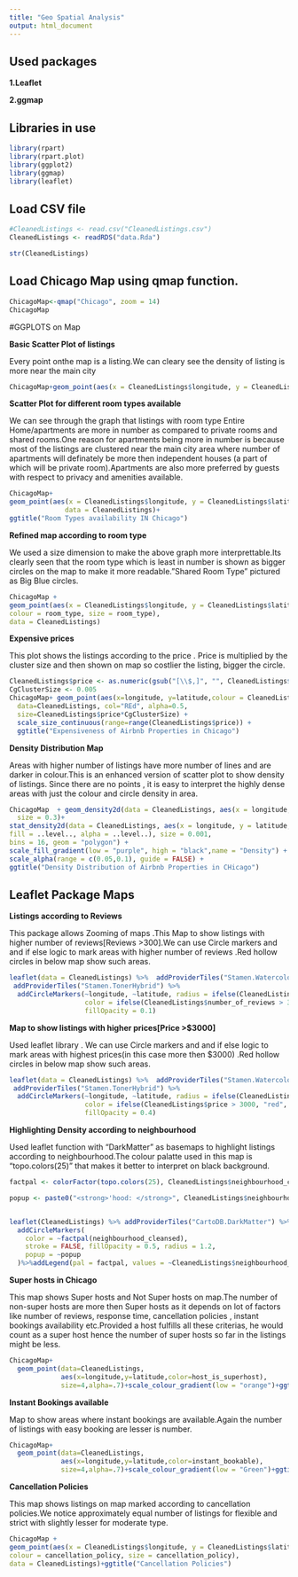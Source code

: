 ```yaml
---
title: "Geo Spatial Analysis"
output: html_document
---
```


## Used packages 

**1.Leaflet**

**2.ggmap**

## Libraries in use

```r
library(rpart)
library(rpart.plot)
library(ggplot2)
library(ggmap)
library(leaflet)

```

## Load CSV file

```r
#CleanedListings <- read.csv("CleanedListings.csv")
CleanedListings <- readRDS("data.Rda")

str(CleanedListings)
```
## Load Chicago Map using qmap function.

```r
ChicagoMap<-qmap("Chicago", zoom = 14)
ChicagoMap
```

#GGPLOTS on Map

**Basic Scatter Plot of listings**

Every point onthe map is a listing.We can cleary see the density of listing is more near the main city
```r
ChicagoMap+geom_point(aes(x = CleanedListings$longitude, y = CleanedListings$latitude), data = CleanedListings)+ggtitle("Map Of Chicago")
```







**Scatter Plot for different room types available**


We can see through the graph that listings with room type Entire Home/apartments are more in number as compared to private rooms and shared rooms.One reason for apartments being more in number is because most of the listings are clustered near the main city area where number of apartments will definately be more then independent houses (a part of which will be private room).Apartments are also more preferred by guests with respect to privacy and amenities available.

```r
ChicagoMap+
geom_point(aes(x = CleanedListings$longitude, y = CleanedListings$latitude, colour = CleanedListings$room_type),
              data = CleanedListings)+
ggtitle("Room Types availability IN Chicago")
```




**Refined map according to room type**

We used a size dimension to make the above graph more interprettable.Its clearly seen that the room type which is least in number is shown as bigger circles on the map to make it more readable."Shared Room Type" pictured as Big Blue circles.



```r

ChicagoMap +
geom_point(aes(x = CleanedListings$longitude, y = CleanedListings$latitude,
colour = room_type, size = room_type),
data = CleanedListings)

```

**Expensive prices**

This plot shows the listings according to the price . Price is multiplied by the cluster size and then shown on map so costlier the listing, bigger the circle.
```r

CleanedListings$price <- as.numeric(gsub("[\\$,]", "", CleanedListings$price))
CgClusterSize <- 0.005
ChicagoMap+ geom_point(aes(x=longitude, y=latitude,colour = CleanedListings$neighbourhood), 
  data=CleanedListings, col="REd", alpha=0.5,
  size=CleanedListings$price*CgClusterSize) +
  scale_size_continuous(range=range(CleanedListings$price)) +
  ggtitle("Expensiveness of Airbnb Properties in Chicago")

```

**Density Distribution Map**

Areas with higher number of listings have more number of lines and are darker in colour.This is an enhanced version of scatter plot to show density of listings. Since there are no points , it is easy to interpret the highly dense areas with just the colour and circle density in area.


```r

ChicagoMap  + geom_density2d(data = CleanedListings, aes(x = longitude, y =latitude), 
  size = 0.3)+
stat_density2d(data = CleanedListings, aes(x = longitude, y = latitude, 
fill = ..level.., alpha = ..level..), size = 0.001, 
bins = 16, geom = "polygon") + 
scale_fill_gradient(low = "purple", high = "black",name = "Density") + 
scale_alpha(range = c(0.05,0.1), guide = FALSE) +
ggtitle("Density Distribution of Airbnb Properties in CHicago")

```





## Leaflet Package Maps

**Listings according to Reviews**


This package allows Zooming of maps .This Map to show listings with higher number of reviews[Reviews >300].We can use Circle markers and and if else logic to mark areas with higher number of reviews .Red hollow circles in below map show such areas.


```r

leaflet(data = CleanedListings) %>%  addProviderTiles("Stamen.Watercolor") %>%
 addProviderTiles("Stamen.TonerHybrid") %>%
  addCircleMarkers(~longitude, ~latitude, radius = ifelse(CleanedListings$number_of_reviews > 300, 20, 0.1),
                   color = ifelse(CleanedListings$number_of_reviews > 300, "red", "purple"),
                   fillOpacity = 0.1)
```


**Map to show listings with higher prices[Price >$3000]**


Used leaflet library . We can use Circle markers and and if else logic to mark areas with highest prices(in this case more then $3000) .Red hollow circles in below map show such areas.


```r
leaflet(data = CleanedListings) %>%  addProviderTiles("Stamen.Watercolor") %>%
 addProviderTiles("Stamen.TonerHybrid") %>%
  addCircleMarkers(~longitude, ~latitude, radius = ifelse(CleanedListings$price > 3000, 20, 0.1),
                   color = ifelse(CleanedListings$price > 3000, "red", "green"),
                   fillOpacity = 0.4)
```


**Highlighting Density according to neighbourhood**


Used leaflet function with "DarkMatter" as basemaps to highlight listings according to neighbourhood.The colour palatte used in this map is "topo.colors(25)" that makes it better to interpret on black background.



```r
factpal <- colorFactor(topo.colors(25), CleanedListings$neighbourhood_cleansed)

popup <- paste0("<strong>'hood: </strong>", CleanedListings$neighbourhood_cleansed)


leaflet(CleanedListings) %>% addProviderTiles("CartoDB.DarkMatter") %>%
  addCircleMarkers(
    color = ~factpal(neighbourhood_cleansed),
    stroke = FALSE, fillOpacity = 0.5, radius = 1.2,
    popup = ~popup
  )%>%addLegend(pal = factpal, values = ~CleanedListings$neighbourhood_cleansed, opacity = 1, title="Density Vs Neighbourhood")
```


**Super hosts in Chicago**

This map shows Super hosts and Not Super hosts on map.The number of non-super hosts are more then Super hosts as it depends on lot of factors like number of reviews, response time, cancellation policies , instant bookings availability etc.Provided a host fulfills all these criterias, he would count as a super host hence the number of super hosts so far in the listings might be less.


```r
ChicagoMap+
  geom_point(data=CleanedListings,
             aes(x=longitude,y=latitude,color=host_is_superhost),
             size=4,alpha=.7)+scale_colour_gradient(low = "orange")+ggtitle("Super Hosts in Chicago")
```


**Instant Bookings available**

Map to show areas where instant bookings are available.Again the number of listings with easy booking are lesser is number. 
```r
ChicagoMap+
  geom_point(data=CleanedListings,
             aes(x=longitude,y=latitude,color=instant_bookable),
             size=4,alpha=.7)+scale_colour_gradient(low = "Green")+ggtitle("Instant Bookings")
```

**Cancellation Policies**

This map shows listings on map marked according to cancellation policies.We notice approximately equal number of listings for flexible and strict with slightly lesser for moderate type.


```r
ChicagoMap +
geom_point(aes(x = CleanedListings$longitude, y = CleanedListings$latitude,
colour = cancellation_policy, size = cancellation_policy),
data = CleanedListings)+ggtitle("Cancellation Policies")
```




























